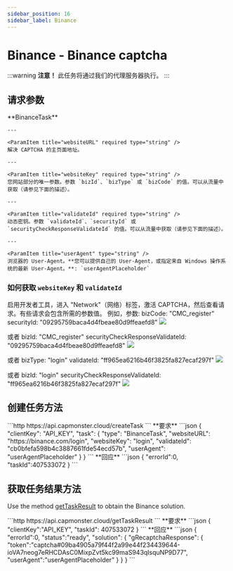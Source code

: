 ```yaml
---
sidebar_position: 16
sidebar_label: Binance
---
```




# Binance - Binance captcha

<PriceBlockWrap>
  <PriceBlock title="Binance captcha" name="binanceToken"/>
</PriceBlockWrap>

:::warning **注意！**
此任务将通过我们的代理服务器执行。
:::

## 请求参数
<TabItem value="proxyless" label="CustomTask (without proxy)" default className="bordered-panel">
    <ParamItem title="type" required type="string" />
    **BinanceTask**

    ---

    <ParamItem title="websiteURL" required type="string" />
    解决 CAPTCHA 的主页面地址。

    ---

    <ParamItem title="websiteKey" required type="string" />
    您网站部分的唯一参数。参数 `bizId`、`bizType` 或 `bizCode` 的值。可以从流量中获取（请参见下面的描述）。

    ---

    <ParamItem title="validateId" required type="string" />
    动态密钥。参数 `validateId`、`securityId` 或 `securityCheckResponseValidateId` 的值。可以从流量中获取（请参见下面的描述）。

    ---

    <ParamItem title="userAgent" type="string" />
    浏览器的 User-Agent。**您可以提供自己的 User-Agent，或指定来自 Windows 操作系统的最新 User-Agent。**: `userAgentPlaceholder`

</TabItem>


### 如何获取 `websiteKey` 和 `validateId`
启用开发者工具，进入 "Network"（网络）标签，激活 CAPTCHA，然后查看请求。有些请求会包含所需的参数值。
例如，参数:
bizCode: "CMC_register"
securityId: "09295759baca4d4fbeae80d9ffeaefd8"
![](./images/binance/binance1.png) 

或者 
bizId: "CMC_register" 
securityCheckResponseValidateId: "09295759baca4d4fbeae80d9ffeaefd8"
![](./images/binance/binance2.png) 

或者 
bizType: "login"
validateId: "ff965ea6216b46f3825fa827ecaf297f"
![](./images/binance/binance3.png) 

或者
bizId: "login" 
securityCheckResponseValidateId: "ff965ea6216b46f3825fa827ecaf297f"
![](./images/binance/binance4.png) 


## 创建任务方法
<TabItem value="proxyless" label="CustomTask (без прокси)" default className="method-panel">
	<MethodItem>
		```http
		https://api.capmonster.cloud/createTask
		```
	</MethodItem>
	<MethodDescription>
		**要求**
		```json
		{
			"clientKey": "API_KEY",
			"task": {
				"type": "BinanceTask",
				"websiteURL": "https://binance.com/login",
				"websiteKey": "login",
				"validateId": "cb0bfefa598b4c3887661fde54ecd57b",
				"userAgent": "userAgentPlaceholder"
			}
		}
		```
		**回应**
		```json
		{
		  "errorId":0,
		  "taskId":407533072
		}
		```
	</MethodDescription>
</TabItem>


## 获取任务结果方法
Use the method [getTaskResult](../api/methods/get-task-result.md) to obtain the Binance solution.

<TabItem value="proxyless" label="CustomTask (without proxy)" default className="method-panel-full">
	<MethodItem>
		```http
		https://api.capmonster.cloud/getTaskResult
		```
	</MethodItem>
	<MethodDescription>
		**要求**
		```json
		{
		  "clientKey":"API_KEY",
		  "taskId": 407533072
		}
		```
		**回应**
		```json
		{
			"errorId":0,
			"status":"ready",
			"solution": 
			{
			    "gRecaptchaResponse":
			    {
					"token":"captcha#09ba4905a79f44f2a99e44f234439644-ioVA7neog7eRHCDAsC0MixpZvt5kc99maS943qIsquNP9D77",
					"userAgent":"userAgentPlaceholder"
				}
			}
		}
		```
	</MethodDescription>
</TabItem>